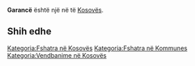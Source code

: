 {{Fshat në 
 | Emri                = Garancë
 | EmriAlt                = 
 | NAME_SHORT_FORM=      
 | NAME_GENERIC=      
 | NAME_SORT_NAME_RO=      GARANCE
 | FULL_NAME_RO = Garancë
 | FULL_NAME_ND_RO=Garance
 | SORT_NAME_RG=GARANCE
 | FULL_NAME_RG=Garancë
 | FULL_NAME_ND_RG=Garance
 | SRP_NAME_SHORT_FORM=      
 | SRP_NAME_GENERIC=      
 | SRP_NAME_SORT_NAME_RO=      
 | SRP_FULL_NAME_RO = 
 | SRP_FULL_NAME_ND_RO=
 | SRP_SORT_NAME_RG=
 | SRP_FULL_NAME_RG=
 | SRP_FULL_NAME_ND_RG=
 | Emri (Rasa dhanore) = 
 | Figura              = 
 | Shteti              = Kosovo
 | Komuna              = 
 | Kodi postar         = 
 | Sipërfaqja          = 

 | Popullsia           = 

 | Regj. i popullsisë  = 
 | Dend. e popullsisë  = 
 | Faqja zyrtare       = 
 <!--- Koordinatat ----> 
 | Gjerësia            = 42.141389
 | Gjatësia            = 21.233333
 | Lartësia            = 
}}
'''Garancë''' është një [[]] në [[]] të [[Kosovës]].

<!-- == Gjeografia == -->
<!-- == Historia == -->
<!-- == Demografia == -->
== Shih edhe ==
{{Komuna }}
{{Kosovo-Administrata-Cung}}

[[Kategoria:Fshatra në Kosovës]]
[[Kategoria:Fshatra në Kommunes ]]
[[Kategoria:Vendbanime në Kosovës]]